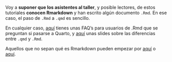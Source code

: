 ::: {.callout-warning  appearance="default" icon="true"}

Voy a **suponer que los asistentes al taller**, y posible lectores, de estos tutoriales **conocen Rmarkdown** y han escrito algún documento `.Rmd`. En ese caso, el paso de `.Rmd` a `.qmd` es sencillo. 

En cualquier caso, [aquí](https://quarto.org/docs/faq/rmarkdown.html) tienes unas FAQ's para usuarios de .Rmd que se preguntan si pasarse a Quarto, y [aquí](https://laderast.github.io/qmd_rmd/#/title-slide) unas slides sobre las diferencias entre `.qmd` y `.Rmd`.

Aquellos que no sepan qué es Rmarkdown pueden empezar por [aquí](https://perezp44.github.io/intro-ds-22-23-web/tutoriales/tt_07_Rmarkdown.html) o [aquí](https://perezp44.github.io/intro-ds-22-23-web/slides/slides_07_rmarkdown.html#1).

:::